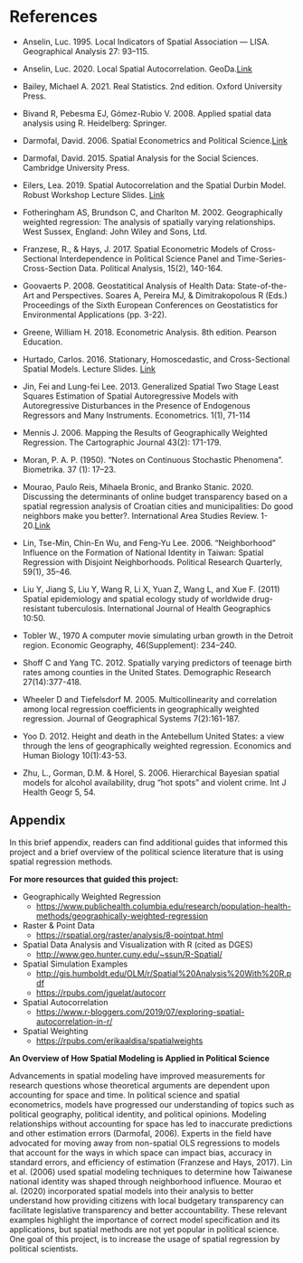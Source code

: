 # References {.unnumbered}

- Anselin, Luc. 1995. Local Indicators of Spatial Association — LISA. Geographical Analysis 27: 93–115.

- Anselin, Luc. 2020. Local Spatial Autocorrelation. GeoDa.[Link](https://geodacenter.github.io/workbook/6a_local_auto/lab6a.html#fn1)

- Bailey, Michael A. 2021. Real Statistics. 2nd edition. Oxford University Press.

- Bivand R, Pebesma EJ, Gómez-Rubio V. 2008. Applied spatial data analysis using R. Heidelberg: Springer.

- Darmofal, David. 2006. Spatial Econometrics and Political Science.[Link](https://citeseerx.ist.psu.edu/document?repid=rep1&type=pdf&doi=8c16dd4a68aa1725518b4d6a9d02321fbc91ce4c)

- Darmofal, David. 2015. Spatial Analysis for the Social Sciences. Cambridge University Press.

- Eilers, Lea. 2019. Spatial Autocorrelation and the Spatial Durbin Model. Robust Workshop Lecture Slides. [Link](https://rural-urban.eu/sites/default/files/05_Spatial%20Autocorrelation%20and%20the%20Spatial%20Durbin%20Model_Eilers.pdf)

- Fotheringham AS, Brundson C, and Charlton M. 2002. Geographically weighted regression: The analysis of spatially varying relationships. West Sussex, England: John Wiley and Sons, Ltd.

- Franzese, R., & Hays, J. 2017. Spatial Econometric Models of Cross-Sectional Interdependence in Political Science Panel and Time-Series-Cross-Section Data. Political Analysis, 15(2), 140-164.

- Goovaerts P. 2008. Geostatitical Analysis of Health Data: State-of-the-Art and Perspectives. Soares A, Pereira MJ, & Dimitrakopolous R (Eds.) Proceedings of the Sixth European Conferences on Geostatistics for Environmental Applications (pp. 3-22).

- Greene, William H. 2018. Econometric Analysis. 8th edition. Pearson Education.

- Hurtado, Carlos. 2016. Stationary, Homoscedastic, and Cross-Sectional Spatial Models. Lecture Slides. [Link](http://www.econ.uiuc.edu/~hrtdmrt2/Teaching/SE_2016_19/L5/L5_SARAR.pdf)

- Jin, Fei and Lung-fei Lee. 2013. Generalized Spatial Two Stage Least Squares Estimation of Spatial Autoregressive Models with Autoregressive Disturbances in the Presence of Endogenous Regressors and Many Instruments. Econometrics. 1(1), 71-114

- Mennis J. 2006. Mapping the Results of Geographically Weighted Regression. The Cartographic Journal 43(2): 171-179.

- Moran, P. A. P. (1950). "Notes on Continuous Stochastic Phenomena". Biometrika. 37 (1): 17–23.

- Mourao, Paulo Reis, Mihaela Bronic, and Branko Stanic. 2020. Discussing the determinants of online budget transparency based on a spatial regression analysis of Croatian cities and municipalities: Do good neighbors make you better?. International Area Studies Review. 1-20.[Link](https://www.researchgate.net/profile/Mihaela-Bronic/publication/338487066_Discussing_the_determinants_of_online_budget_transparency_based_on_a_spatial_regression_analysis_of_Croatian_cities_and_municipalities_Do_good_neighbours_make_you_better/links/5e186cd1a6fdcc283766702c/Discussing-the-determinants-of-online-budget-transparency-based-on-a-spatial-regression-analysis-of-Croatian-cities-and-municipalities-Do-good-neighbours-make-you-better.pdf)

- Lin, Tse-Min, Chin-En Wu, and Feng-Yu Lee. 2006. “Neighborhood” Influence on the Formation of National Identity in Taiwan: Spatial Regression with Disjoint Neighborhoods. Political Research Quarterly, 59(1), 35–46.

- Liu Y, Jiang S, Liu Y, Wang R, Li X, Yuan Z, Wang L, and Xue F. (2011) Spatial epidemiology and spatial ecology study of worldwide drug-resistant tuberculosis. International Journal of Health Geographics 10:50.

- Tobler W., 1970 A computer movie simulating urban growth in the Detroit region. Economic Geography, 46(Supplement): 234–240.

- Shoff C and Yang TC. 2012. Spatially varying predictors of teenage birth rates among counties in the United States. Demographic Research 27(14):377-418.

- Wheeler D and Tiefelsdorf M. 2005. Multicollinearity and correlation among local regression coefficients in geographically weighted regression. Journal of Geographical Systems 7(2):161-187.

- Yoo D. 2012. Height and death in the Antebellum United States: a view through the lens of geographically weighted regression. Economics and Human Biology 10(1):43-53.

- Zhu, L., Gorman, D.M. & Horel, S. 2006. Hierarchical Bayesian spatial models for alcohol availability, drug "hot spots" and violent crime. Int J Health Geogr 5, 54.

## Appendix

In this brief appendix, readers can find additional guides that informed this project and a brief overview of the political science literature that is using spatial regression methods.

**For more resources that guided this project:**

- Geographically Weighted Regression
  - [https://www.publichealth.columbia.edu/research/population-health-methods/geographically-weighted-regression](https://www.publichealth.columbia.edu/research/population-health-methods/geographically-weighted-regression)
  
- Raster & Point Data
  - [https://rspatial.org/raster/analysis/8-pointpat.html](https://rspatial.org/raster/analysis/8-pointpat.html)
  
- Spatial Data Analysis and Visualization with R (cited as DGES)
  - [http://www.geo.hunter.cuny.edu/~ssun/R-Spatial/](http://www.geo.hunter.cuny.edu/~ssun/R-Spatial/)

- Spatial Simulation Examples
  - [http://gis.humboldt.edu/OLM/r/Spatial%20Analysis%20With%20R.pdf](http://gis.humboldt.edu/OLM/r/Spatial%20Analysis%20With%20R.pdf)
  - [https://rpubs.com/jguelat/autocorr](https://rpubs.com/jguelat/autocorr)
  
- Spatial Autocorrelation
  - [https://www.r-bloggers.com/2019/07/exploring-spatial-autocorrelation-in-r/](https://www.r-bloggers.com/2019/07/exploring-spatial-autocorrelation-in-r/)
  
- Spatial Weighting
  - [https://rpubs.com/erikaaldisa/spatialweights](https://rpubs.com/erikaaldisa/spatialweights)

**An Overview of How Spatial Modeling is Applied in Political Science**

Advancements in spatial modeling have improved measurements for research questions whose theoretical arguments are dependent upon accounting for space and time. In political science and spatial econometrics, models have progressed our understanding of topics such as political geography, political identity, and political opinions. Modeling relationships without accounting for space has led to inaccurate predictions and other estimation errors (Darmofal, 2006). Experts in the field have advocated for moving away from non-spatial OLS regressions to models that account for the ways in which space can impact bias, accuracy in standard errors, and efficiency of estimation (Franzese and Hays, 2017). Lin et al. (2006) used spatial modeling techniques to determine how Taiwanese national identity was shaped through neighborhood influence. Mourao et al. (2020) incorporated spatial models into their analysis to better understand how providing citizens with local budgetary transparency can facilitate legislative transparency and better accountability. These relevant examples highlight the importance of correct model specification and its applications, but spatial methods are not yet popular in political science. One goal of this project, is to increase the usage of spatial regression by political scientists.